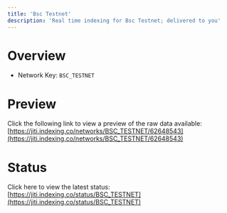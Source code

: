 ```yaml
---
title: 'Bsc Testnet'
description: 'Real time indexing for Bsc Testnet; delivered to you'
---
```


# Overview
- Network Key: `BSC_TESTNET`

# Preview
Click the following link to view a preview of the raw data available: [https://jiti.indexing.co/networks/BSC_TESTNET/62648543](https://jiti.indexing.co/networks/BSC_TESTNET/62648543)

# Status
Click here to view the latest status: [https://jiti.indexing.co/status/BSC_TESTNET](https://jiti.indexing.co/status/BSC_TESTNET)
